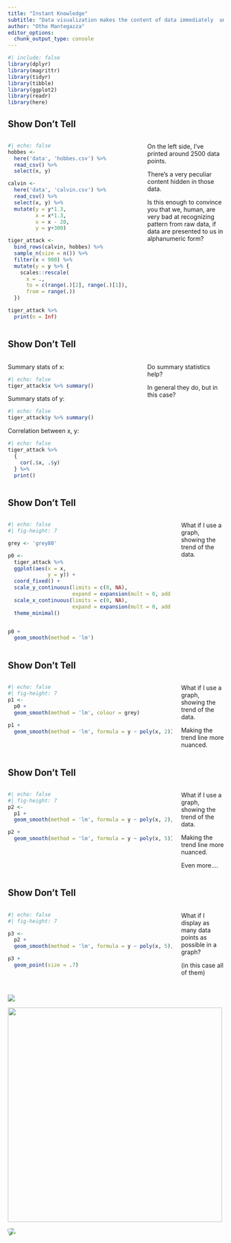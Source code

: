 ```yaml
---
title: "Instant Knowledge"
subtitle: "Data visualization makes the content of data immediately  understandable, that's why we use it."
author: "Otho Mantegazza"
editor_options: 
  chunk_output_type: console
---
```


```r
#| include: false
library(dplyr)
library(magrittr)
library(tidyr)
library(tibble)
library(ggplot2)
library(readr)
library(here)
```

## Show Don't Tell {.scrollable}

:::: columns

::: {.column width="60%"}

```r
#| echo: false
hobbes <- 
  here('data', 'hobbes.csv') %>% 
  read_csv() %>% 
  select(x, y)

calvin <-
  here('data', 'calvin.csv') %>% 
  read_csv() %>% 
  select(x, y) %>% 
  mutate(y = y*1.3,
         x = x*1.3,
         x = x - 20,
         y = y+300)

tiger_attack <- 
  bind_rows(calvin, hobbes) %>% 
  sample_n(size = n()) %>% 
  filter(x < 900) %>% 
  mutate(y = y %>% {
    scales::rescale(
      x = .,
      to = c(range(.)[2], range(.)[1]),
      from = range(.))
  })

tiger_attack %>% 
  print(n = Inf)
```

:::

::: {.column width="35%"}

On the left side, I've printed around 2500 data points.

There's a very peculiar content hidden in those data.

Is this enough to convince you that we, human, are very bad at
recognizing pattern from raw data, if data are presented to us in alphanumeric form?

:::

::::

## Show Don't Tell


:::: columns

::: {.column width="60%"}

Summary stats of x:

```r
#| echo: false
tiger_attack$x %>% summary()
```

Summary stats of y:

```r
#| echo: false
tiger_attack$y %>% summary()
```

Correlation between x, y:

```r
#| echo: false
tiger_attack %>% 
  {
    cor(.$x, .$y)
  } %>% 
  print()
```

:::

::: {.column width="35%"}

Do summary statistics help?

In general they do, but in this case?

:::

::::

## Show Don’t Tell


:::: columns

::: {.column width="77%"}

```r
#| echo: false
#| fig-height: 7

grey <- 'grey80'

p0 <- 
  tiger_attack %>% 
  ggplot(aes(x = x,
             y = y)) +
  coord_fixed() +
  scale_y_continuous(limits = c(0, NA),
                     expand = expansion(mult = 0, add = 0)) +
  scale_x_continuous(limits = c(0, NA),
                     expand = expansion(mult = 0, add = 0)) +
  theme_minimal()


p0 +
  geom_smooth(method = 'lm') 
```

:::

::: {.column width="20%"}

What if I use a graph, showing the trend of the data.

:::

::::

## Show Don’t Tell


:::: columns

::: {.column width="77%"}

```r
#| echo: false
#| fig-height: 7
p1 <-
  p0 +
  geom_smooth(method = 'lm', colour = grey)
  
p1 +
  geom_smooth(method = 'lm', formula = y ~ poly(x, 2))
```


:::

::: {.column width="20%"}

What if I use a graph, showing the trend of the data. 

Making the trend line more nuanced.

:::

::::

## Show Don’t Tell

:::: columns

::: {.column width="77%"}

```r
#| echo: false
#| fig-height: 7
p2 <- 
  p1 +
  geom_smooth(method = 'lm', formula = y ~ poly(x, 2), colour = grey)

p2 +
  geom_smooth(method = 'lm', formula = y ~ poly(x, 5))

```


:::

::: {.column width="20%"}

What if I use a graph, showing the trend of the data.

Making the trend line more nuanced.

Even more....

:::

::::

## Show Don’t Tell


:::: columns

::: {.column width="77%"}


```r
#| echo: false
#| fig-height: 7

p3 <- 
  p2 +
  geom_smooth(method = 'lm', formula = y ~ poly(x, 5), colour = grey)

p3 +
  geom_point(size = .7)
```

:::

::: {.column width="20%"}

What if I display as many data points as possible in a graph?

(in this case all of them)

:::

::::

## 

![](img/ch1.jpg){.absolute top="5"}

![](img/ch2.jpg){.fragment .absolute top="60" left="400" height="500"}

![](img/ch3.jpg){.fragment .absolute
style="top:220px; transform:rotate(340deg)"}
